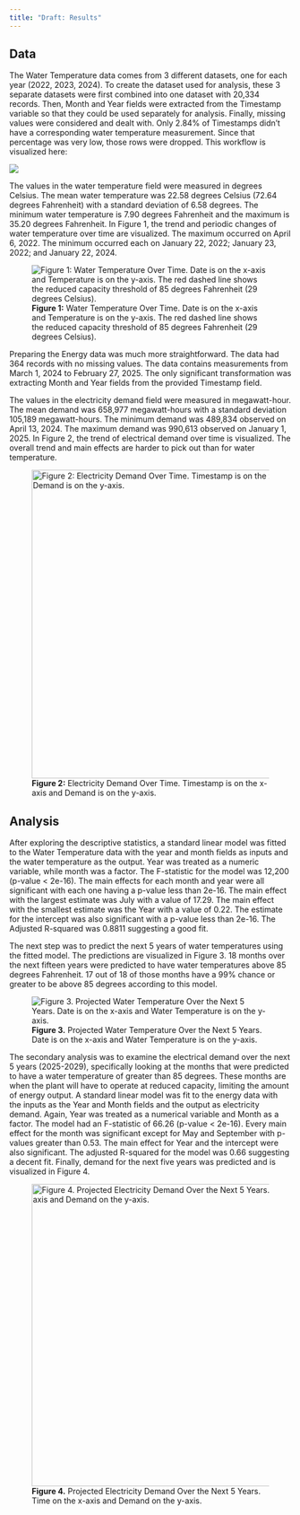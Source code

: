 ```yaml
---
title: "Draft: Results"
---
```


## Data

The Water Temperature data comes from 3 different datasets, one for each year (2022, 2023, 2024). To create the dataset used for analysis, these 3 separate datasets were first combined into one dataset with 20,334 records. Then, Month and Year fields were extracted from the Timestamp variable so that they could be used separately for analysis. Finally, missing values were considered and dealt with. Only 2.84% of Timestamps didn't have a corresponding water temperature measurement. Since that percentage was very low, those rows were dropped. This workflow is visualized here:

![](Water-data-workflow.png){fig-align="center"}

The values in the water temperature field were measured in degrees Celsius. The mean water temperature was 22.58 degrees Celsius (72.64 degrees Fahrenheit) with a standard deviation of 6.58 degrees. The minimum water temperature is 7.90 degrees Fahrenheit and the maximum is 35.20 degrees Fahrenheit. In Figure 1, the trend and periodic changes of water temperature over time are visualized. The maximum occurred on April 6, 2022. The minimum occurred each on January 22, 2022; January 23, 2022; and January 22, 2024.

![**Figure 1:** Water Temperature Over Time. Date is on the x-axis and Temperature is on the y-axis. The red dashed line shows the reduced capacity threshold of 85 degrees Fahrenheit (29 degrees Celsius).](WaterTempOverTimeLineChart.png)

Preparing the Energy data was much more straightforward. The data had 364 records with no missing values. The data contains measurements from March 1, 2024 to February 27, 2025. The only significant transformation was extracting Month and Year fields from the provided Timestamp field.

The values in the electricity demand field were measured in megawatt-hour. The mean demand was 658,977 megawatt-hours with a standard deviation 105,189 megawatt-hours. The minimum demand was 489,834 observed on April 13, 2024. The maximum demand was 990,613 observed on January 1, 2025. In Figure 2, the trend of electrical demand over time is visualized. The overall trend and main effects are harder to pick out than for water temperature.

![**Figure 2:** Electricity Demand Over Time. Timestamp is on the x-axis and Demand is on the y-axis.](DemandOverTime.png){fig-align="center" width="550"}

## Analysis

After exploring the descriptive statistics, a standard linear model was fitted to the Water Temperature data with the year and month fields as inputs and the water temperature as the output. Year was treated as a numeric variable, while month was a factor. The F-statistic for the model was 12,200 (p-value \< 2e-16). The main effects for each month and year were all significant with each one having a p-value less than 2e-16. The main effect with the largest estimate was July with a value of 17.29. The main effect with the smallest estimate was the Year with a value of 0.22. The estimate for the intercept was also significant with a p-value less than 2e-16. The Adjusted R-squared was 0.8811 suggesting a good fit.

The next step was to predict the next 5 years of water temperatures using the fitted model. The predictions are visualized in Figure 3. 18 months over the next fifteen years were predicted to have water temperatures above 85 degrees Fahrenheit. 17 out of 18 of those months have a 99% chance or greater to be above 85 degrees according to this model.

![**Figure 3.** Projected Water Temperature Over the Next 5 Years. Date is on the x-axis and Water Temperature is on the y-axis.](WaterTempFuture.png){fig-align="center"}

The secondary analysis was to examine the electrical demand over the next 5 years (2025-2029), specifically looking at the months that were predicted to have a water temperature of greater than 85 degrees. These months are when the plant will have to operate at reduced capacity, limiting the amount of energy output. A standard linear model was fit to the energy data with the inputs as the Year and Month fields and the output as electricity demand. Again, Year was treated as a numerical variable and Month as a factor. The model had an F-statistic of 66.26 (p-value \< 2e-16). Every main effect for the month was significant except for May and September with p-values greater than 0.53. The main effect for Year and the intercept were also significant. The adjusted R-squared for the model was 0.66 suggesting a decent fit. Finally, demand for the next five years was predicted and is visualized in Figure 4.

![**Figure 4.** Projected Electricity Demand Over the Next 5 Years. Time on the x-axis and Demand on the y-axis.](DemandFuture.png){fig-align="center" width="539"}

